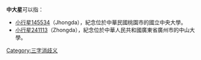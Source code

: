 '''中大星'''可以指：
*[[小行星145534|小行星145534]]（Jhongda），紀念位於中華民國桃園市的國立中央大學。
*[[小行星241113|小行星241113]]（Zhongda），紀念位於中華人民共和國廣東省廣州市的中山大學。
{{disambig}}
[[Category:三字消歧义|Category:三字消歧义]]